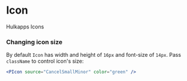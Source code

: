 
<Meta title="MDX|Icon" component={Icon} />

# Icon

Hulkapps Icons

### Changing icon size

By default `Icon` has width and height of `16px` and font-size of `14px`. Pass `className` to control icon's size:

```jsx
<PIcon source="CancelSmallMinor" color="green" />

```


<Props of={Icon} />
